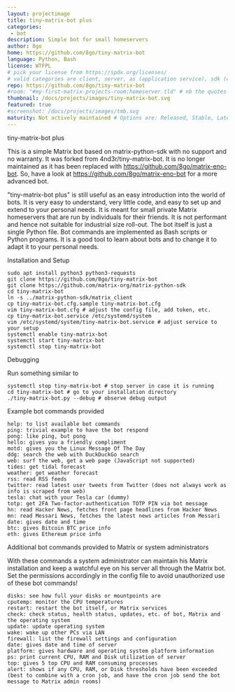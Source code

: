 ```yaml
---
layout: projectimage
title: tiny-matrix-bot plus
categories:
 - bot
description: Simple bot for small homeservers
author: 8go
home: https://github.com/8go/tiny-matrix-bot
language: Python, Bash
license: WTFPL
# pick your license from https://spdx.org/licenses/ 
# valid categories are client, server, as (application service), sdk (client sdk), bot, and other
repo: https://github.com/8go/tiny-matrix-bot
#room: "#my-first-matrix-projects-room:homeserver.tld" # nb the quotes are needed as rooms start with #
thumbnail: /docs/projects/images/tiny-matrix-bot.svg
featured: true
#screenshot: /docs/projects/images/tmb.svg
maturity: Not actively maintained # Options are: Released, Stable, Late Beta, Beta, Early Beta, Late Alpha, Alpha, Early Alpha, or Not actively maintained
---
```



tiny-matrix-bot plus

This is a simple Matrix bot based on matrix-python-sdk with no support and no warranty. It was forked from 4nd3r/tiny-matrix-bot.
It is no longer maintained as it has been replaced with https://github.com/8go/matrix-eno-bot. 
So, have a look at https://github.com/8go/matrix-eno-bot for a more advanced bot.

"tiny-matrix-bot plus" is still useful as an easy introduction into the world of bots. 
It is very easy to understand, very little code, and easy to set up and extend to your personal needs. 
It is meant for small private Matrix homeservers that are run by individuals for their friends. 
It is not performant and hence not suitable for industrial size roll-out. 
The bot itself is just a single Python file. Bot commands are implemented as Bash scripts or Python programs. 
It is a good tool to learn about bots and to change it to adapt it to your personal needs.

Installation and Setup

    sudo apt install python3 python3-requests
    git clone https://github.com/8go/tiny-matrix-bot
    git clone https://github.com/matrix-org/matrix-python-sdk
    cd tiny-matrix-bot
    ln -s ../matrix-python-sdk/matrix_client
    cp tiny-matrix-bot.cfg.sample tiny-matrix-bot.cfg
    vim tiny-matrix-bot.cfg # adjust the config file, add token, etc.
    cp tiny-matrix-bot.service /etc/systemd/system
    vim /etc/systemd/system/tiny-matrix-bot.service # adjust service to your setup
    systemctl enable tiny-matrix-bot
    systemctl start tiny-matrix-bot
    systemctl stop tiny-matrix-bot

Debugging

Run something similar to

    systemctl stop tiny-matrix-bot # stop server in case it is running
    cd tiny-matrix-bot # go to your installation directory
    ./tiny-matrix-bot.py --debug # observe debug output

Example bot commands provided

    help: to list available bot commands
    ping: trivial example to have the bot respond
    pong: like ping, but pong
    hello: gives you a friendly compliment
    motd: gives you the Linux Message Of The Day
    ddg: search the web with DuckDuckGo search
    web: surf the web, get a web page (JavaScript not supported)
    tides: get tidal forecast
    weather: get weather forecast
    rss: read RSS feeds
    twitter: read latest user tweets from Twitter (does not always work as info is scraped from web)
    tesla: chat with your Tesla car (dummy)
    totp: get 2FA Two-factor-authentication TOTP PIN via bot message
    hn: read Hacker News, fetches front page headlines from Hacker News
    mn: read Messari News, fetches the latest news articles from Messari
    date: gives date and time
    btc: gives Bitcoin BTC price info
    eth: gives Ethereum price info

Additional bot commands provided to Matrix or system administrators

With these commands a system administrator can maintain his Matrix installation and keep a watchful eye on his server all through the Matrix bot. Set the permissions accordingly in the config file to avoid unauthorized use of these bot commands!

    disks: see how full your disks or mountpoints are
    cputemp: monitor the CPU temperatures
    restart: restart the bot itself, or Matrix services
    check: check status, health status, updates, etc. of bot, Matrix and the operating system
    update: update operating system
    wake: wake up other PCs via LAN
    firewall: list the firewall settings and configuration
    date: gives date and time of server
    platform: gives hardware and operating system platform information
    ps: print current CPU, RAM and Disk utilization of server
    top: gives 5 top CPU and RAM consuming processes
    alert: shows if any CPU, RAM, or Disk thresholds have been exceeded (best to combine with a cron job, and have the cron job send the bot message to Matrix admin rooms)
